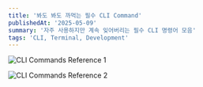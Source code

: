 ```yaml
---
title: '봐도 봐도 까먹는 필수 CLI Command'
publishedAt: '2025-05-09'
summary: '자주 사용하지만 계속 잊어버리는 필수 CLI 명령어 모음'
tags: 'CLI, Terminal, Development'
---
```


<Image
  src="/notion-images/cli-commands/image1.png"
  alt="CLI Commands Reference 1"
  width={800}
  height={600}
/>

<Image
  src="/notion-images/cli-commands/image2.png"
  alt="CLI Commands Reference 2"
  width={800}
  height={600}
/>
